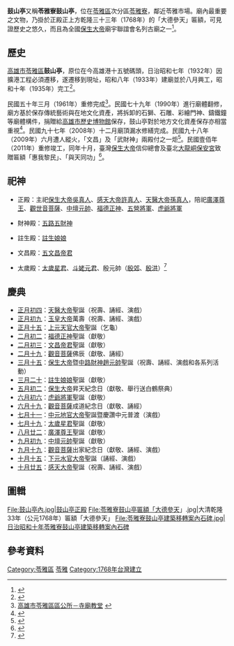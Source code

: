 {{Coord|22.6169661|120.2974480|type:landmark_dim:1000_source:GoogleMaps|display=title}}
{{東亞廟宇
| name = 苓雅寮鼓山亭
| img = File:鼓山亭廟貌.jpg
| img_capt = 
| image_width = 300px
| location = {{ROC-TWN}}[[高雄市|高雄市]][[苓雅區|苓雅區]]苓雅二路132號
| god = [[保生大帝|保生大帝吳真人]]、[[感天大帝|感天大帝許真人]]、[[孫思邈|天醫大帝孫真人]]
| type = 
| struct =  
| open_year = {{QIN}}[[乾隆|乾隆]]三十三年（1768年）創建<br>{{TWN-JPN}}[[昭和|昭和]]八年 （1933年）遷建於現址並於八月興工
| cere_date =[[農曆|農曆]][[正月初四|正月初四]]（天醫大帝聖誕）<br/>[[農曆|農曆]][[三月十五日|三月十五日]]（保生大帝聖誕）<br/>[[農曆|農曆]][[十月廿五|十月廿五日]]（感天大帝聖誕）
| mass_rapid_transit = 	[[高雄輕軌|輕軌]][[光榮碼頭站|光榮碼頭站]]
| bus =  
|}}

'''鼓山亭'''又稱'''苓雅寮鼓山亭'''，位在[[苓雅區|苓雅區]]次分區[[苓雅寮|苓雅寮]]，鄰近苓雅市場。廟內最重要之文物，乃掛於正殿正上方乾隆三十三年（1768年）的「大德參天」匾額，可見證歷史之悠久，而且為全國[[保生大帝|保生大帝]]廟宇聯誼會名列古廟之一<ref>{{Cite web |url=http://www.dfun.tw/?p=13894 |title=與百年老廟之緣 |accessdate=2014-04-25 |archive-date=2014-04-26 |archive-url=https://web.archive.org/web/20140426232417/http://www.dfun.tw/?p=13894 |dead-url=no }}</ref>。

== 歷史 ==
[[高雄市|高雄市]][[苓雅區|苓雅區]]'''鼓山亭'''，原位在今高雄港十五號碼頭，日治昭和七年（1932年）因擴港工程必須遷移，遂遷移到現址，昭和八年（1933年）建廟並於八月興工，昭和十年（1935年）完工<ref>{{Cite web |url=http://memory.ncl.edu.tw/tm_cgi/hypage.cgi?HYPAGE=document_ink_detail.hpg&subject_name=%E8%87%BA%E7%81%A3%E7%A2%91%E7%A2%A3%E6%8B%93%E7%89%87&subject_url=document_ink_category.hpg&project_id=twrb&dtd_id=12&xml_id=0000007122 |title=臺灣碑碣拓片－鼓山亭移轉建築案內 |accessdate=2014-04-25 |archive-date=2014-04-26 |archive-url=https://web.archive.org/web/20140426201815/http://memory.ncl.edu.tw/tm_cgi/hypage.cgi?HYPAGE=document_ink_detail.hpg&subject_name=%E8%87%BA%E7%81%A3%E7%A2%91%E7%A2%A3%E6%8B%93%E7%89%87&subject_url=document_ink_category.hpg&project_id=twrb&dtd_id=12&xml_id=0000007122 |dead-url=no }}</ref>。

民國五十年三月（1961年）重修完成<ref>[http://lingya.kcg.gov.tw/history-church_01.php?id=2007100554955&nowpic=1 高雄市苓雅區區公所－寺廟教堂] {{webarchive|url=https://web.archive.org/web/20160306110551/http://lingya.kcg.gov.tw/history-church_01.php?id=2007100554955&nowpic=1 |date=2016-03-06 }}</ref>。民國七十九年（1990年）進行廟體翻修，廟方基於保存傳統藝術與在地文化資產，將拆卸的石獅、石雕、彩繪門神、鑄鐵鐘等廟體構件，捐贈給[[高雄市歷史博物館|高雄市歷史博物館]]保存，鼓山亭對於地方文化資產保存亦相當重視<ref>{{Cite web |url=http://kcginfo.kcg.gov.tw/Publish_Content.aspx?n=3D7C9BFC4F86BF4A&sms=FB76F1E6517A12DC&s=54C4FA86B487CCE8&chapt=1257&sort=2 |title=鼓山亭在地文資贈史博館 |accessdate=2014-04-25 |archive-date=2014-04-26 |archive-url=https://web.archive.org/web/20140426214753/http://kcginfo.kcg.gov.tw/Publish_Content.aspx?n=3D7C9BFC4F86BF4A&sms=FB76F1E6517A12DC&s=54C4FA86B487CCE8&chapt=1257&sort=2 |dead-url=no }}</ref>。民國九十七年（2008年）十二月廟頂漏水修繕完成。民國九十八年（2009年）六月遭人縱火，「文昌」及「武財神」兩殿付之一炬<ref>{{Cite web |url=http://www.appledaily.com.tw/appledaily/article/headline/20090622/31727888/ |title=大膽匪徒 火燒老廟神明 |accessdate=2015-01-29 |archive-date=2015-09-23 |archive-url=https://web.archive.org/web/20150923225915/http://www.appledaily.com.tw/appledaily/article/headline/20090622/31727888/ |dead-url=no }}</ref>。民國壹佰年（2011年）重修竣工，同年十月，臺灣[[保生大帝|保生大帝]]信仰總會及臺北[[大龍峒保安宮|大龍峒保安宮]]致贈匾額「惠我黎民」、「與天同功」<ref>{{Cite web |url=http://www.baosheng-dadi.org.tw/book_page.php?pn=5&totalRows_DetailRS1=11&bid=4 |title=高雄市鼓山亭贈匾儀式 |accessdate=2015-01-29 |archive-date=2016-03-05 |archive-url=https://web.archive.org/web/20160305152507/http://www.baosheng-dadi.org.tw/book_page.php?pn=5&totalRows_DetailRS1=11&bid=4 |dead-url=no }}</ref>。

== 祀神 ==
*正殿：主祀[[保生大帝|保生大帝吳真人]]、[[感天大帝|感天大帝許真人]]、[[孫思邈|天醫大帝孫真人]]，陪祀[[廣澤尊王|廣澤尊王]]、[[觀世音菩薩|觀世音菩薩]]、[[中壇元帥|中壇元帥]]、[[福德正神|福德正神]]、[[五營神將|五營將軍]]、[[虎爺|虎爺將軍]]

*財神殿：[[趙公明|五路五財神]]

*註生殿：[[註生娘娘|註生娘娘]]

*文昌殿：[[五文昌帝君|五文昌帝君]]

*太歲殿：[[太歲星君|太歲星君]]、[[斗姥元君|斗姥元君]]、殷元帥（[[殷郊|殷郊]]、[[殷洪|殷洪]]）<ref>{{Cite web |url=http://www.baosheng-dadi.org.tw/temple_detail.php?recordID=9 |title=高雄市鼓山亭簡要介紹 |accessdate=2014-04-25 |archive-date=2014-04-26 |archive-url=https://web.archive.org/web/20140426214815/http://www.baosheng-dadi.org.tw/temple_detail.php?recordID=9 |dead-url=no }}</ref>

== 慶典 ==
*[[正月初四|正月初四]]：[[孫思邈|天醫大帝]]聖誕（祝壽、誦經、演戲）
*[[正月初九|正月初九]]：[[玉皇大帝|玉皇大帝]]萬壽（祝壽、誦經、演戲）
*[[正月十五|正月十五]]：[[天官大帝|上元天官大帝]]聖誕（乞龜）
*[[二月初二|二月初二]]：[[福德正神|福德正神]]聖誕（獻敬）
*[[二月初三|二月初三]]：[[文昌帝君|文昌帝君]]聖誕（獻敬）
*[[二月十九|二月十九]]：[[觀音菩薩|觀音菩薩]]佛辰（獻敬、誦經）
*[[三月十五|三月十五]]：[[保生大帝|保生大帝]]暨[[趙公明|中路財神趙元帥]]聖誕（祝壽、誦經、演戲和各系列活動）
*[[三月二十|三月二十]]：[[註生娘娘|註生娘娘]]聖誕（獻敬）
*[[五月初二|五月初二]]：[[保生大帝|保生大帝]]昇天紀念日（獻敬、舉行送白鶴祭典）
*[[六月初六|六月初六]]：[[虎爺|虎爺將軍]]聖誕（獻敬）
*[[六月十九|六月十九]]：[[觀音菩薩|觀音菩薩]]成道紀念日（獻敬、誦經）
*[[七月十一|七月十一]]：[[地官大帝|中元地官大帝]]聖誕暨慶讚中元普渡（演戲）
*[[七月十九|七月十九]]：[[太歲星君|太歲星君]]聖誕（獻敬）
*[[八月廿二|八月廿二]]：[[廣澤尊王|廣澤尊王]]聖誕（獻敬）
*[[九月初九|九月初九]]：[[中壇元帥|中壇元帥]]聖誕（獻敬）
*[[九月十九|九月十九]]：[[觀音菩薩|觀音菩薩]]出家紀念日（獻敬、誦經、演戲）
*[[十月十五|十月十五]]：[[水官大帝|下元水官大帝]]聖誕（誦經、演戲）
*[[十月廿五|十月廿五]]：[[感天大帝|感天大帝]]聖誕（祝壽、誦經、演戲）

== 圖輯 ==
<gallery mode="nolines" widths="150">
File:鼓山亭內.jpg|鼓山亭正殿
File:苓雅寮鼓山亭匾額「大德參天」.jpg|大清乾隆33年（公元1768年）匾額「大德參天」
File:苓雅寮鼓山亭建築移轉案內石碑.jpg|日治昭和十年苓雅寮鼓山亭建築移轉案內石碑
</gallery>

== 參考資料 ==
{{Reflist}}

[[Category:苓雅區|Category:苓雅區]]
[[Category:高雄市保生大帝廟|苓雅]]
[[Category:1768年台灣建立|Category:1768年台灣建立]]